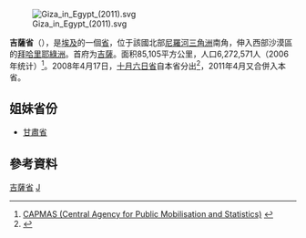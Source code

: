 [[File:Giza_in_Egypt_(2011).svg|right]]

'''吉薩省'''（{{lang-ar|محافظة الجيزة}}），是[[埃及|埃及]]的一個[[埃及行政区划|省]]，位于該國北部[[尼羅河三角洲|尼羅河三角洲]]南角，伸入西部沙漠區的[[拜哈里耶綠洲|拜哈里耶綠洲]]。首府为[[吉薩|吉薩]]。面积85,105平方公里，人口6,272,571人（2006年统计）<ref>[http://www.msrintranet.capmas.gov.eg/pls/indcs/cns_st_001?lang=0&lname= CAPMAS (Central Agency for Public Mobilisation and Statistics)] {{Wayback|url=http://www.msrintranet.capmas.gov.eg/pls/indcs/cns_st_001?lang=0&lname= |date=20210422024924 }}{{en icon}}</ref>。2008年4月17日，[[十月六日省|十月六日省]]自本省分出<ref>{{cite web |url=http://weekly.ahram.org.eg/2008/894/eg6.htm |title=Redrawing the map |accessdate=2008-05-19 |author=Reem Leila |work=Al Ahram Weekly (On-line) |deadurl=yes |archiveurl=https://web.archive.org/web/20090810065313/http://weekly.ahram.org.eg/2008/894/eg6.htm |archivedate=2009-08-10 }}</ref>，2011年4月又合併入本省。

== 姐妹省份 ==
* {{PRC}}[[甘肅省|甘肅省]]

== 參考資料 ==
{{reflist}}

{{Egypt}}
{{Egypt-stub}}

[[Category:吉薩省|]]
[[Category:埃及省份|J]]